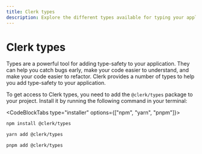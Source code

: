 ```yaml
---
title: Clerk types
description: Explore the different types available for typing your application.
---
```


# Clerk types

Types are a powerful tool for adding type-safety to your application. They can help you catch bugs early, make your code easier to understand, and make your code easier to refactor. Clerk provides a number of types to help you add type-safety to your application.

To get access to Clerk types, you need to add the `@clerk/types` package to your project. Install it by running the following command in your terminal:

<CodeBlockTabs type="installer" options={["npm", "yarn", "pnpm"]}>
  ```bash {{ prettier: false, filename: 'terminal' }}
  npm install @clerk/types
  ```

  ```bash {{ prettier: false, filename: 'terminal' }}
  yarn add @clerk/types
  ```

  ```bash {{ prettier: false, filename: 'terminal' }}
  pnpm add @clerk/types
  ```
</CodeBlockTabs>

